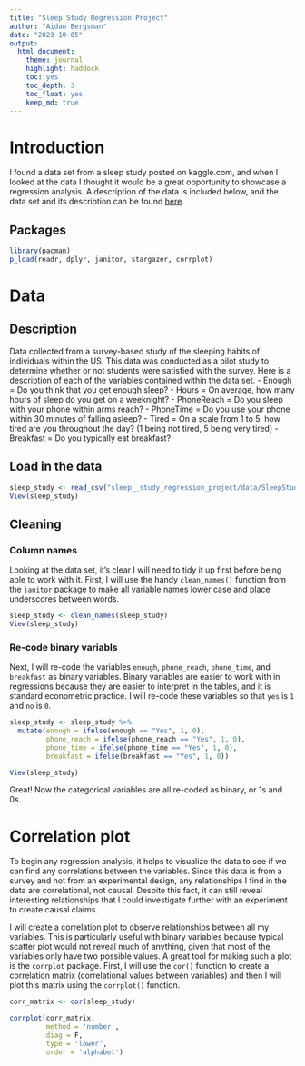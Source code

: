 ```yaml
---
title: "Sleep Study Regression Project"
author: "Aidan Bergsman"
date: "2023-10-05"
output:
  html_document:
    theme: journal
    highlight: haddock
    toc: yes
    toc_depth: 3
    toc_float: yes
    keep_md: true
---
```


# Introduction

I found a data set from a sleep study posted on kaggle.com, and when I looked at the data I thought it would be a great opportunity to showcase a regression analysis. A description of the data is included below, and the data set and its description can be found [here](https://www.kaggle.com/datasets/mlomuscio/sleepstudypilot/).

## Packages

```r
library(pacman)
p_load(readr, dplyr, janitor, stargazer, corrplot)
```


# Data

## Description

Data collected from a survey-based study of the sleeping habits of individuals within the US. This data was conducted as a pilot study to determine whether or not students were satisfied with the survey.
Here is a description of each of the variables contained within the data set.
- Enough = Do you think that you get enough sleep?
- Hours = On average, how many hours of sleep do you get on a weeknight?
- PhoneReach = Do you sleep with your phone within arms reach?
- PhoneTime = Do you use your phone within 30 minutes of falling asleep?
- Tired = On a scale from 1 to 5, how tired are you throughout the day? (1 being not tired, 5 being very tired)
- Breakfast = Do you typically eat breakfast?

## Load in the data

```r
sleep_study <- read_csv("sleep__study_regression_project/data/SleepStudyData.csv")
View(sleep_study)
```

## Cleaning

### Column names

Looking at the data set, it's clear I will need to tidy it up first before being able to work with it. First, I will use the handy `clean_names()` function from the `janitor` package to make all variable names lower case and place underscores between words.

```r
sleep_study <- clean_names(sleep_study)
View(sleep_study)
```

### Re-code binary variabls

Next, I will re-code the variables `enough`, `phone_reach`, `phone_time`, and `breakfast` as binary variables. Binary variables are easier to work with in regressions because they are easier to interpret in the tables, and it is standard econometric practice. I will re-code these variables so that `yes` is `1` and `no` is `0`.

```r
sleep_study <- sleep_study %>% 
  mutate(enough = ifelse(enough == "Yes", 1, 0),
         phone_reach = ifelse(phone_reach == "Yes", 1, 0),
         phone_time = ifelse(phone_time == "Yes", 1, 0),
         breakfast = ifelse(breakfast == "Yes", 1, 0))

View(sleep_study)
```

Great! Now the categorical variables are all re-coded as binary, or 1s and 0s.

# Correlation plot

To begin any regression analysis, it helps to visualize the data to see if we can find any correlations between the variables. Since this data is from a survey and not from an experimental design, any relationships I find in the data are correlational, not causal. Despite this fact, it can still reveal interesting relationships that I could investigate further with an experiment to create causal claims.

I will create a correlation plot to observe relationships between all my variables. This is particularly useful with binary variables because  typical scatter plot would not reveal much of anything, given that most of the variables only have two possible values. A great tool for making such a plot is the `corrplot` package. First, I will use the `cor()` function to create a correlation matrix (correlational values between variables) and then I will plot this matrix using the `corrplot()` function.

```r
corr_matrix <- cor(sleep_study)

corrplot(corr_matrix, 
         method = 'number',
         diag = F,
         type = 'lower',
         order = 'alphabet')
```

